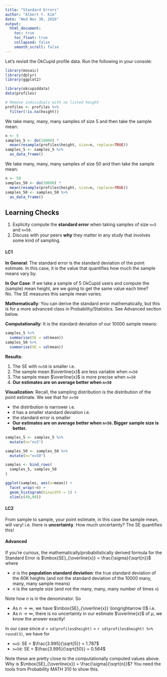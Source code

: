 ```yaml
---
title: "Standard Errors"
author: "Albert Y. Kim"
date: "Wed Nov 30, 2016"
output:
  html_document:
    toc: true
    toc_float: true
    collapsed: false
    smooth_scroll: false
---
```


Let's revisit the OkCupid profile data. Run the following in your console:

```r
library(mosaic)
library(dplyr)
library(ggplot2)

library(okcupiddata)
data(profiles)

# Remove individuals with no listed height
profiles <- profiles %>% 
  filter(!is.na(height))
```

We take many, many, many samples of size 5 and then take the sample mean:

```r
n <- 5
samples_5 <- do(10000) * 
  mean(resample(profiles$height, size=n, replace=TRUE))
samples_5 <- samples_5 %>% 
  as_data_frame() 
```

We take many, many, many samples of size 50 and then take the sample mean:

```r
n <- 50
samples_50 <- do(10000) * 
  mean(resample(profiles$height, size=n, replace=TRUE))
samples_50 <- samples_50 %>% 
  as_data_frame() 
```


## Learning Checks

1. Explicity compute the **standard error** when taking samples of size `n=5` and `n=50`. 
2. Discuss with your peers **why** they matter in any study that involves some kind of sampling.


#### LC1

**In General**: The standard error is the standard deviation of the point estimate. In this case, it is the value that quantifies how much the sample means vary by.

**In Our Case**: If we take a sample of 5 OkCupid users and compute the (sample) mean height, are we going to get the same value each time? No. The SE measures this sample mean varies.

**Mathematically**: You can derive the standard error mathematically, but this is for a more advanced class in Probability/Statistics. See Advanced section below.

**Computationally**: It is the standard deviation of our 10000 sample means:

```r
samples_5 %>% 
  summarise(SE = sd(mean))
samples_50 %>% 
  summarise(SE = sd(mean))
```


**Results**:

1. The SE with `n=50` is smaller i.e.
1. The sample mean $\overline{x}$ are less variable when `n=50`
1. The sample mean $\overline{x}$ is more precise when `n=50`
1. **Our estimates are on average better when `n=50`**


**Visualization**: Recall, the sampling distribution is the distribution of the point estimate. We see that for `n=50`

* the distribution is narrower i.e. 
* it has a smaller standard deviation i.e.
* the standard error is smaller
* **Our estimates are on average better when `n=50`. Bigger sample size is better.**

```r
samples_5 <- samples_5 %>% 
  mutate(n="n=5")

samples_50 <- samples_50 %>% 
  mutate(n="n=50")

samples <- bind_rows(
  samples_5, samples_50
)

ggplot(samples, aes(x=mean)) +
  facet_wrap(~n) + 
  geom_histogram(binwidth = 1) +
  xlim(c(40,90))
```


#### LC2

From sample to sample, your point estimate, in this case the sample mean, will
vary! i.e. there is **uncertainty**. How much uncertainty? The SE quantifies
this!


#### Advanced

If you're curious, the mathematically/probabilistically derived formula for the Standard Error is $\mbox{SE}_{\overline{x}} = \frac{\sigma}{\sqrt{n}}$ where 

* $\sigma$ is the **population standard deviation**: the true standard deviation of the 60K heights (and not the standard deviation of the 10000 many, many, many sample means)
* $n$ is the sample size (and not the many, many, many number of times `n`)

Note how $n$ is in the denominator. So

* As $n \longrightarrow \infty$, we have $\mbox{SE}_{\overline{x}} \longrightarrow 0$ i.e. 
* As $n \longrightarrow \infty$, there is no uncertainty in our estimate $\overline{x}$ of $\mu$, we know the answer exactly!

In our case since $\sigma$ = `sd(profiles$height)` = `r sd(profiles$height) %>%
round(3)`, we have for

* `n=5`: SE = $\frac{3.995}{\sqrt{5}} = 1.787$
* `n=50`: SE = $\frac{3.995}{\sqrt{50}} = 0.564$

Note these are pretty close to the computationally computed values above. Why is
$\mbox{SE}_{\overline{x}} = \frac{\sigma}{\sqrt{n}}$? You need the tools from
Probability MATH 310 to show this.